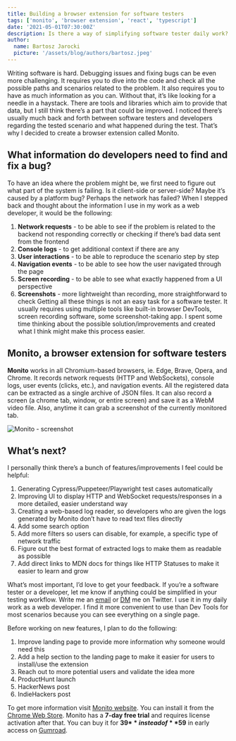 ```yaml
---
title: Building a browser extension for software testers
tags: ['monito', 'browser extension', 'react', 'typescript']
date: '2021-05-01T07:30:00Z'
description: Is there a way of simplifying software tester daily work?
author:
  name: Bartosz Jarocki
  picture: '/assets/blog/authors/bartosz.jpeg'
---
```


Writing software is hard. Debugging issues and fixing bugs can be even more challenging. It requires you to dive into the code and check all the possible paths and scenarios related to the problem. It also requires you to have as much information as you can. Without that, it’s like looking for a needle in a haystack. There are tools and libraries which aim to provide that data, but I still think there’s a part that could be improved. I noticed there’s usually much back and forth between software testers and developers regarding the tested scenario and what happened during the test. That’s why I decided to create a browser extension called Monito.

## What information do developers need to find and fix a bug?
To have an idea where the problem might be, we first need to figure out what part of the system is failing. Is it client-side or server-side? Maybe it’s caused by a platform bug? Perhaps the network has failed? When I stepped back and thought about the information I use in my work as a web developer, it would be the following:
1. **Network requests** - to be able to see if the problem is related to the backend not responding correctly or checking if there’s bad data sent from the frontend
2. **Console logs** - to get additional context if there are any
3. **User interactions** - to be able to reproduce the scenario step by step
4. **Navigation events** - to be able to see how the user navigated through the page
5. **Screen recording** - to be able to see what exactly happened from a UI perspective
6. **Screenshots** - more lightweight than recording, more straightforward to check
Getting all these things is not an easy task for a software tester. It usually requires using multiple tools like built-in browser DevTools, screen recording software, some screenshot-taking app. I spent some time thinking about the possible solution/improvements and created what I think might make this process easier.

## Monito, a browser extension for software testers
**Monito** works in all Chromium-based browsers, ie. Edge, Brave, Opera, and Chrome. It records network requests (HTTP and WebSockets), console logs, user events (clicks, etc.), and navigation events. All the registered data can be extracted as a single archive of JSON files. It can also record a screen (a chrome tab, window, or entire screen) and save it as a WebM video file. Also, anytime it can grab a screenshot of the currently monitored tab.

![Monito - screenshot](https://s3.eu-north-1.amazonaws.com/jarocki.me/blog/monito-screenshot.png "Monito")

## What’s next?
I personally think there’s a bunch of features/improvements I feel could be helpful:
1. Generating Cypress/Puppeteer/Playwright test cases automatically
2. Improving UI to display HTTP and WebSocket requests/responses in a more detailed, easier understand way
3. Creating a web-based log reader, so developers who are given the logs generated by Monito don’t have to read text files directly
4. Add some search option
5. Add more filters so users can disable, for example, a specific type of network traffic
6. Figure out the best format of extracted logs to make them as readable as possible
7. Add direct links to MDN docs for things like HTTP Statuses to make it easier to learn and grow

What’s most important, I’d love to get your feedback. If you’re a software tester or a developer, let me know if anything could be simplified in your testing workflow. Write me an [email](mailto:bartosz.jarocki@icloud.com) or [DM](https://twitter.com/messages/compose?recipient_id=512460212) me on Twitter. I use it in my daily work as a web developer. I find it more convenient to use than Dev Tools for most scenarios because you can see everything on a single page.

Before working on new features, I plan to do the following:
1. Improve landing page to provide more information why someone would need this
2. Add a help section to the landing page to make it easier for users to install/use the extension
3. Reach out to more potential users and validate the idea more
4. ProductHunt launch
5. HackerNews post
6. IndieHackers post

To get more information visit [Monito website](https://getmonito.com). You can install it from the [Chrome Web Store](https://chrome.google.com/webstore/detail/monito/fafnfkjphmgbpikjdcnhagpnojbefkln?hl=pl&authuser=0). Monito has a **7-day free trial** and requires license activation after that. You can buy it for **39$** instead of **59$** in early access on [Gumroad](https://gumroad.com/l/monito/early-access).
